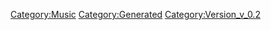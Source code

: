 {{Music
 |Name=天使の絵の具
 |ID=1
 |Cov=1
 |Cd=1
 |Nam=1
 |Div=1
 |Ma=3
 |SerieId=4
 |SerieLogoId=4
 |WavId=1
 |VariationId=0
 |Dsc=1
 |Strt=10
 |ValkyrieBattle=1
 |ValkyrieIntro=1
 |ValkyrieIntroSky=1
 |DivaSolo=1
 |DivaMulti=1
 |Exp=3
 |OfficialName=天使の絵の具
 |VocalName=飯島真理
 |Description=作品：超時空要塞マクロス 愛・おぼえていますか<br /><br />歌手：飯島真理<br /><br />作詞：飯島真理<br />作曲：飯島真理
 |StoryTitle=「ワン、トゥー、スリー、フォー…」
 |StoryDesc=激しい戦争と恋に思い悩みながらも、その歌声で無事に<br />戦いを終結へと導いたミンメイ。<br /><br />すべてが終わったあと、溢れんばかりの歓声の中にいる<br />彼女は歌手としての誇りに満ちた表情でステージに<br />立っていた。そして、ゆっくりと歌を口ずさむ…
 |BuyURL=https://recochoku.jp/song/S20268934/single?ds=34294998
 |BannerId=0
 |AnmStoreURL=
}}
[[Category:Music]]
[[Category:Generated]]
[[Category:Version_v_0.2]]
